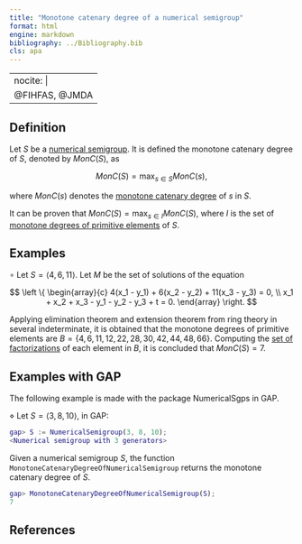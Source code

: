 ```yaml
---
title: "Monotone catenary degree of a numerical semigroup"
format: html
engine: markdown
bibliography: ../Bibliography.bib
cls: apa
---
```


---
nocite: |
  @FIHFAS, @JMDA
---


<!-- -->

## Definition

Let $S$ be a [numerical semigroup](../Basic-concepts/Numerical-semigroup.qmd). It is defined the monotone catenary degree of $S$, denoted by $MonC(S)$, as

$$
MonC(S) = \max_{s \in S} MonC(s),
$$

where $MonC(s)$ denotes the [monotone catenary degree](Monotone-catenary-degree-element.qmd) of $s$ in $S$.

It can be proven that $MonC(S) = \max_{s \in I} MonC(S)$, where $I$ is the set of [monotone degrees of primitive elements](../Basic-concepts/Degree-of-a-primitive-element.qmd) of $S$.

## Examples

$\circ$ Let $S = \langle 4, 6, 11 \rangle$. Let $M$ be the set of solutions of the equation

$$
\left \{ \begin{array}{c}
  4(x_1 - y_1) + 6(x_2 - y_2) + 11(x_3 - y_3) = 0, \\
  x_1 + x_2 + x_3 - y_1 - y_2 - y_3 + t = 0.
\end{array} \right.
$$

Applying elimination theorem and extension theorem from ring theory in several indeterminate, it is obtained that the monotone degrees of primitive elements are $B = \{4, 6, 11, 12, 22, 28, 30, 42, 44, 48, 66 \}$. Computing the [set of factorizations](../Presentations-NS/Set-of-factorizations.qmd) of each element in $B$, it is concluded that $MonC(S) = 7$.


## Examples with GAP

The following example is made with the package NumericalSgps in GAP.

$\diamond$ Let $S = \langle 3, 8, 10 \rangle$, in GAP:

``` gap
gap> S := NumericalSemigroup(3, 8, 10);
<Numerical semigroup with 3 generators>
```

Given a numerical semigroup $S$, the function `MonotoneCatenaryDegreeOfNumericalSemigroup` returns the monotone catenary degree of $S$.

``` gap
gap> MonotoneCatenaryDegreeOfNumericalSemigroup(S);
7
```

## References

::: {#refs}

:::
